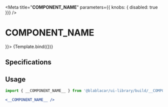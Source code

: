 

<Meta title="__COMPONENT_NAME__" parameters={{ knobs: { disabled: true }}} />


# **__COMPONENT_NAME__**

<Canvas>
  <Story name="Default" args={{
    
  }}>
    {Template.bind({})}
  </Story>
</Canvas>

## Specifications

## Usage

```jsx
import { __COMPONENT_NAME__ } from '@blablacar/ui-library/build/__COMPONENT_DIRECTORY__'

<__COMPONENT_NAME__ />
```

<ArgsTable of={__COMPONENT_NAME__} />
